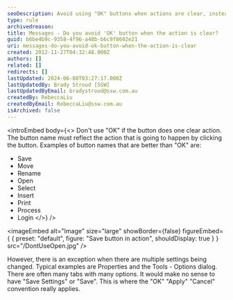 ```yaml
---
seoDescription: Avoid using "OK" buttons when actions are clear, instead opt for descriptive names like Save, Move, or Print.
type: rule
archivedreason:
title: Messages - Do you avoid 'OK' button when the action is clear?
guid: b6be4b9c-9358-4f96-a48b-b6c9f8602e21
uri: messages-do-you-avoid-ok-button-when-the-action-is-clear
created: 2012-11-27T04:32:48.000Z
authors: []
related: []
redirects: []
lastUpdated: 2024-06-08T03:27:17.000Z
lastUpdatedBy: Brady Stroud [SSW]
lastUpdatedByEmail: bradystroud@ssw.com.au
createdBy: RebeccaLiu
createdByEmail: RebeccaLiu@ssw.com.au
isArchived: false
---
```


<introEmbed
  body={<>
Don't use "OK" if the button does one clear action. The button name must reflect the action that is going to happen by clicking the button. Examples of button names that are better than "OK" are:

- Save
- Move
- Rename
- Open
- Select
- Insert
- Print
- Process
- Login
  </>}
/>

<imageEmbed
  alt="Image"
  size="large"
  showBorder={false}
  figureEmbed={ {
    preset: "default",
    figure: "Save button in action",
    shouldDisplay: true
  } }
  src="/DontUseOpen.jpg"
/>

However, there is an exception when there are multiple settings being changed. Typical examples are Properties and the Tools - Options dialog. There are often many tabs with many options. It would make no sense to have "Save Settings" or "Save". This is where the "OK" "Apply" "Cancel" convention really applies.
